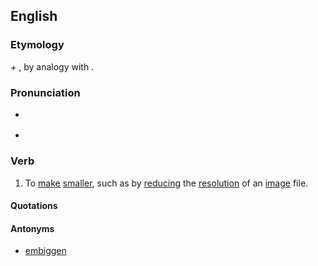 ==English==

===Etymology===
{{term|small|Small|lang=en}} ''+'' {{term|en- -en|lang=en}}, by analogy with {{term|embiggen|lang=en}}.

===Pronunciation===
* {{a|UK}} {{IPA|/ɛnˈsmɔːlə̆n/}}
* {{hyphenation|en|small|en}}

===Verb===
{{en-verb}}

# {{humorous}} To [[make]] [[smaller]], such as by [[reduce|reducing]] the [[resolution]] of an [[image]] file.

====Quotations====
{{seecites}}

====Antonyms====
* {{sense|make larger}} [[embiggen]]